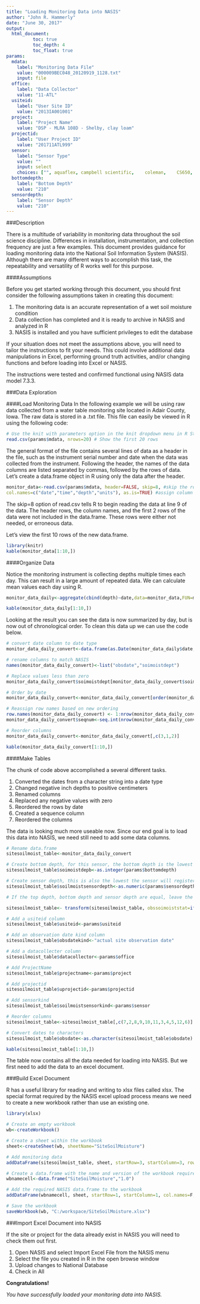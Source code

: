 ```yaml
---
title: "Loading Monitoring Data into NASIS"
author: "John R. Hammerly"
date: "June 30, 2017"
output:
  html_document:
          toc: true
          toc_depth: 4
          toc_float: true
params:
  mdata:
    label: "Monitoring Data File"
    value: "000009BEC048_20120919_1128.txt"
    input: file
  office: 
    label: "Data Collector"
    value: "11-ATL"
  usiteid: 
    label: "User Site ID"
    value: "2013IA001001"
  project: 
    label: "Project Name"
    value: "DSP - MLRA 108D - Shelby, clay loam"
  projectid: 
    label: "User Project ID"
    value: "201711ATL999"
  sensor:
    label: "Sensor Type"
    value: ""
    input: select
    choices: ["", aquaflex,	campbell scientific,	coleman,	CS650,	decagon ec-5,	decagon 5tm,	dynamax,	echo probe,	global water data logger wl16s,	global water data logger wl16u,	global water data logger wl15,	global water data logger wl16,	hydra probe analog,	hydra probe II SDI-12,	S-SMC-M005,	sentry 200ap,	soil moisture equipment,	TDR 300,	tektronix,	theta probe,	trime,	vitel hydra probe,	watermark,	infinites usa,	solinst 3001 levelogger edge,	global water data logger wl15x-015]
  bottomdepth:
    label: "Bottom Depth"
    value: "210"
  sensordepth:
    label: "Sensor Depth"
    value: "210"
---
```

###Description

There is a multitude of variability in monitoring data throughout the soil science discipline.  Differences in installation, instrumentation, and collection frequency are just a few examples.  This document provides guidance for loading monitoring data into the National Soil Information System (NASIS).  Although there are many different ways to accomplish this task, the repeatability and versatility of R works well for this purpose.

####Assumptions

Before you get started working through this document, you should first consider the following assumptions taken in creating this document:

1. The monitoring data is an accurate representation of a wet soil moisture condition
2. Data collection has completed and it is ready to archive in NASIS and analyzed in R
3. NASIS is installed and you have sufficient privileges to edit the database

If your situation does not meet the assumptions above, you will need to tailor the instructions to fit your needs.  This could involve additional data manipulations in Excel, performing ground truth activities, and/or changing functions and before loading into Excel or NASIS.

The instructions were tested and confirmed functional using NASIS data model 7.3.3.

###Data Exploration

####Load Monitoring Data
In the following example we will be using raw data collected from a water table monitoring site located in Adair County, Iowa. The raw data is stored in a .txt file.  This file can easily be viewed in R using the following code:

```r
# Use the knit with parameters option in the knit dropdown menu in R Studio to use your own data.
read.csv(params$mdata, nrows=20) # Show the first 20 rows
```

The general format of the file contains several lines of data as a header in the file, such as the instrument serial number and date when the data was collected from the instrument.  Following the header, the names of the data columns are listed separated by commas, followed by the rows of data.  Let's create a data.frame object in R using only the data after the header.

```r
monitor_data<-read.csv(params$mdata, header=FALSE, skip=8, #skip the rows without observation data 
col.names=c("date","time","depth","units"), as.is=TRUE) #assign column names
```

The skip=8 option of read.csv tells R to begin reading the data at line 9 of the data.  The header rows, the column names, and the first 2 rows of the data were not included in the data.frame.  These rows were either not needed, or erroneous data.

Let's view the first 10 rows of the new data.frame.

```r
library(knitr)
kable(monitor_data[1:10,])
```

####Organize Data

Notice the monitoring instrument is collecting depths multiple times each day.  This can result in a large amount of repeated data.  We can calculate mean values each day using R.

```r
monitor_data_daily<-aggregate(cbind(depth)~date,data=monitor_data,FUN=mean)
```

```r
kable(monitor_data_daily[1:10,])
```

Looking at the result you can see the data is now summarized by day, but is now out of chronological order.  To clean this data up we can use the code below.

```r
# convert date column to date type
monitor_data_daily_convert<-data.frame(as.Date(monitor_data_daily$date, format="%m/%d/%Y"), round(monitor_data_daily$depth*-1*2.54)) # convert depths to positive centimeters

# rename columns to match NASIS
names(monitor_data_daily_convert)<-list("obsdate","soimoistdept")

# Replace values less than zero
monitor_data_daily_convert$soimoistdept[monitor_data_daily_convert$soimoistdept<0]<-0

# Order by date
monitor_data_daily_convert<-monitor_data_daily_convert[order(monitor_data_daily_convert$obsdate),]

# Reassign row names based on new ordering
row.names(monitor_data_daily_convert) <- 1:nrow(monitor_data_daily_convert)
monitor_data_daily_convert$seqnum<-seq.int(nrow(monitor_data_daily_convert))

# Reorder columns
monitor_data_daily_convert<-monitor_data_daily_convert[,c(3,1,2)]
```

```r
kable(monitor_data_daily_convert[1:10,])
```

####Make Tables

The chunk of code above accomplished a several different tasks.

1. Converted the dates from a character string into a date type
2. Changed negative inch depths to positive centimeters
3. Renamed columns
4. Replaced any negative values with zero
5. Reordered the rows by date
6. Created a sequence column
7. Reordered the columns

The data is looking much more useable now.  Since our end goal is to load this data into NASIS, we need still need to add some data columns.

```r
# Rename data.frame
sitesoilmoist_table<-monitor_data_daily_convert

# Create bottom depth, for this sensor, the bottom depth is the lowest the sensor will register a reading
sitesoilmoist_table$soimoistdepb<-as.integer(params$bottomdepth)

# Create sensor depth, this is also the lowest the sensor will register a reading
sitesoilmoist_table$soilmoistsensordepth<-as.numeric(params$sensordepth)

# If the top depth, bottom depth and sensor depth are equal, leave the moisture status NA, otherwise assign a wet status.

sitesoilmoist_table<- transform(sitesoilmoist_table, obssoimoiststat=ifelse(soimoistdept==soimoistdepb & soimoistdepb==soilmoistsensordepth, NA, "wet"))

# Add a usiteid column
sitesoilmoist_table$usiteid<-params$usiteid

# Add an observation date kind column
sitesoilmoist_table$obsdatekind<-"actual site observation date"

# Add a datacollecter column
sitesoilmoist_table$datacollector<-params$office

# Add ProjectName
sitesoilmoist_table$projectname<-params$project

# Add projectid
sitesoilmoist_table$uprojectid<-params$projectid

# Add sensorkind
sitesoilmoist_table$soilmoistsensorkind<-params$sensor

# Reorder columns
sitesoilmoist_table<-sitesoilmoist_table[,c(7,2,8,9,10,11,3,4,5,12,6)]

# Convert dates to characters
sitesoilmoist_table$obsdate<-as.character(sitesoilmoist_table$obsdate)
```

```r
kable(sitesoilmoist_table[1:10,])
```

The table now contains all the data needed for loading into NASIS.  But we first need to add the data to an excel document.

###Build Excel Document

R has a useful library for reading and writing to xlsx files called xlsx.  The special format required by the NASIS excel upload process means we need to create a new workbook rather than use an existing one.

```r
library(xlsx)

# Create an empty workbook
wb<-createWorkbook()

# Create a sheet within the workbook
sheet<-createSheet(wb, sheetName="SiteSoilMoisture")

# Add monitoring data
addDataFrame(sitesoilmoist_table, sheet, startRow=3, startColumn=3, row.names=F)

# Create a data.frame with the name and version of the workbook required for NASIS
wbnamecell<-data.frame("SiteSoilMoisture","1.0")

# Add the required NASIS data.frame to the workbook
addDataFrame(wbnamecell, sheet, startRow=1, startColumn=1, col.names=F,row.names=F)

# Save the workbook
saveWorkbook(wb, "C:/workspace/SiteSoilMoisture.xlsx")

```

###Import Excel Document into NASIS

If the site or project for the data already exist in NASIS you will need to check them out first.

1. Open NASIS and select Import Excel File from the NASIS menu
2. Select the file you created in R in the open browse window
3. Upload changes to National Database
4. Check in All

**Congratulations!**

*You have successfully loaded your monitoring data into NASIS.*